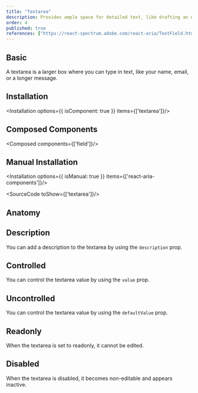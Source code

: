 ```yaml
---
title: "Textarea"
description: Provides ample space for detailed text, like drafting an email, allowing you to elaborate on thoughts and present comprehensive information easily.
order: 4
published: true
references: ["https://react-spectrum.adobe.com/react-aria/TextField.html#textarea-1"]
---
```


## Basic

A textarea is a larger box where you can type in text, like your name, email, or a longer message.
<How minW72 toUse="forms/textarea/textarea-demo" />

## Installation
<Installation options={{ isComponent: true }} items={['textarea']}/>

## Composed Components
<Composed components={['field']}/>

## Manual Installation
<Installation options={{ isManual: true }} items={['react-aria-components']}/>

<SourceCode toShow={['textarea']}/>

## Anatomy
<Anatomy show='textarea-anatomy'/>

## Description
You can add a description to the textarea by using the `description` prop.
<How minW72 toUse="forms/textarea/textarea-description-demo" />


## Controlled
You can control the textarea value by using the `value` prop.
<How minW72 toUse="forms/textarea/textarea-controlled-demo" />

## Uncontrolled
You can control the textarea value by using the `defaultValue` prop.
<How minW72 toUse="forms/textarea/textarea-uncontrolled-demo" />

## Readonly
When the textarea is set to readonly, it cannot be edited.
<How minW72 toUse="forms/textarea/textarea-readonly-demo" />

## Disabled
When the textarea is disabled, it becomes non-editable and appears inactive.
<How minW72 toUse="forms/textarea/textarea-disabled-demo" />
